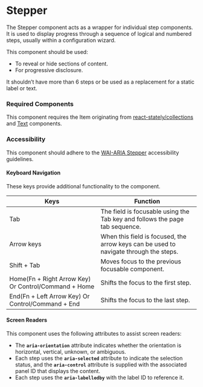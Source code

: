 
<Meta title="Components/Stepper/Stepper" />

# Stepper

The Stepper component acts as a wrapper for individual step components. 
It is used to display progress through a sequence of logical and numbered steps, usually within a configuration wizard.

This component should be used:
- To reveal or hide sections of content.
- For progressive disclosure.

It shouldn’t have more than 6 steps or be used as a replacement for a static label or text.

### Required Components

This component requires the Item originating from [react-stately/collections](https://react-spectrum.adobe.com/react-stately/collections.html) and [Text](./?path=/docs/components-text--default) components.

### Accessibility

This component should adhere to the [WAI-ARIA Stepper](https://www.w3.org/WAI/ARIA/apg/patterns/tabs/) accessibility guidelines. 

#### Keyboard Navigation

These keys provide additional functionality to the component. 

| Keys | Function |
| ---- | ---- |
| Tab | The field is focusable using the Tab key and follows the page tab sequence. |
| Arrow keys | When this field is focused, the arrow keys can be used to navigate through the steps. |
| Shift + Tab | Moves focus to the previous focusable component.  |
| Home(Fn + Right Arrow Key) Or Control/Command + Home| Shifts the focus to the first step. |
| End(Fn + Left Arrow Key) Or Control/Command + End | Shifts the focus to the last step. |

#### Screen Readers

This component uses the following attributes to assist screen readers:
- The **`aria-orientation`**  attribute indicates whether the orientation is horizontal, vertical, unknown, or ambiguous. 
- Each step uses the **`aria-selected`**  attribute to indicate the selection status, and the **`aria-control`**  attribute is supplied with the associated panel ID that displays the content.
- Each step uses the **`aria-labelledby`** with the label ID to reference it.